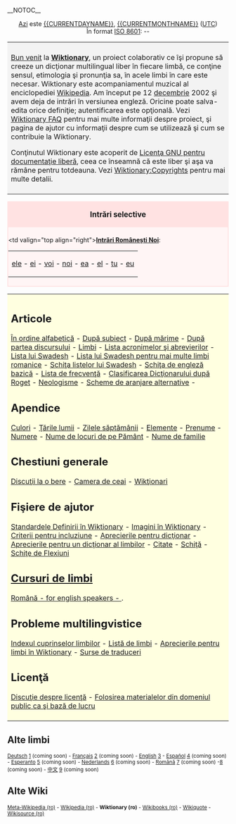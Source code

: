 __NOTOC__
<center>
[[Today|Azi]] este [[{{CURRENTDAYNAME}}]], {{CURRENTDAY}} [[{{CURRENTMONTHNAME}}]] {{CURRENTYEAR}} ([[UTC]])<br>În format [[w:ISO 8601|ISO 8601]]: {{CURRENTYEAR}}-{{CURRENTMONTH}}-{{CURRENTDAY}}<br>
</center>

<table> <tr> <td align="left" valign="top" style="background:#f3f3f3; padding:8px">

[[Wiktionary:Bun venit|Bun venit]] la '''[[Wiktionary]]''', un proiect colaborativ ce îşi propune să creeze un dicţionar multilingual liber în fiecare limbă, ce conţine sensul, etimologia şi pronunţia sa, în acele limbi în care este necesar. Wiktionary este acompaniamentul muzical al enciclopediei [http://www.wikipedia.org Wikipedia]. Am început pe 12 [[december|decembrie]] 2002 şi avem deja {{NUMBEROFARTICLES}} de intrări în versiunea engleză. Oricine poate salva-edita orice definiţie; autentificarea este opţională. Vezi [[Wiktionary:FAQ|Wiktionary FAQ]] pentru mai multe informaţii despre proiect, şi pagina de ajutor cu informaţii despre cum se utilizează şi cum se contribuie la Wiktionary.   

Conţinutul Wiktionary este acoperit de [[wikipedia:ro:GNU_FDL|Licenţa GNU pentru documentaţie liberă]], ceea ce înseamnă că este liber şi aşa va rămâne pentru totdeauna. Vezi [[Wiktionary:Copyrights]] pentru mai multe detalii.

</td></tr></table>

<!-- Orice lucru adăugat acestei pagini VA TREBUI ADAPTAT la un ecran de  800x600  -->

<div style="clear: both; border: 2px solid #ffe2e2; margin: 0em; background-color: #fff5f5; padding-bottom 0.5em;">
<div style="background: #ffe2e2; padding-top: 0.1em; padding-bottom: 0.1em; text-align: center; font-size: larger; width: 100%">'''Intrări selective'''</div>
<div style="padding-top: 0.4em; padding-bottom: 0.3em;"><table border=0 align="center" cellpadding="0" cellspacing="0"><tr>
<td valign="top align="right">'''[[Special:Newpages|Intrări Româneşti  Noi]]''':&nbsp;</td><td> 

<!-- adaugă articolele noi la început şi ştergele pentru fiecare articol nou, pe unul de la sfârşit  -->

[[ele]] - [[ei]] - [[voi]] - [[noi]] - [[ea]] - [[el]] - [[tu]] - [[eu]]

</td></tr></table> </div></div>

<table> <tr> <td align="left" valign="top" style="background:#FFFFE0; padding:8px">

== Articole ==

[[By Alphabetical Order|În ordine alfabetică]] - 
[[Wiktionary:By topic|După subiect]] -
[[Wiktionary:By word length (longest)|După mărime]] -
[[Wiktionary:By part of speech|După partea discursului]] - 
[[Wiktionary:Idioms|Limbi]] - 
[[Wiktionary:List of acronyms and abbreviations|Lista acronimelor şi abrevierilor]] -
[[Swadesh List|Lista lui Swadesh]] - 
[[Swadesh lists for further Romance languages|Lista lui Swadesh pentru mai multe limbi romanice]] - 
[[Wiktionary:Swadesh_template|Schiţa listelor lui Swadesh]] - 
[[Wiktionary:Basic_English_template|Schiţa de engleză bazică]] - 
[[Wiktionary:Frequency lists|Lista de frecvenţă]] - 
[[Wiktionary:Roget_Thesaurus_Classfication|Clasificarea Dicţionarului după Roget]] - 
[[Wiktionary:Neologisms|Neologisme]] - [[Alternative Categorization Schemes|Scheme de aranjare alternative]] -

== Apendice ==

[[Wiktionary Appendix:Colours|Culori]] -
[[Wiktionary Appendix:Countries of the world|Ţările lumii]] - 
[[Wiktionary Appendix:Days of the Week|Zilele săptămânii]] - 
[[Wiktionary Appendix:Elements|Elemente]] - 
[[Wiktionary Appendix:First names|Prenume]] - 
[[Wiktionary Appendix:Numbers|Numere]] - 
[[Wiktionary Appendix:Place Names|Nume de locuri de pe Pământ]] - 
[[Wiktionary Appendix:Surnames|Nume de familie]]

== Chestiuni generale ==

[[Wiktionary:Beer parlour|Discuţii la o bere]] -
[[Wiktionary:Tea room|Camera de ceai]] - 
[[Wiktionary:Wiktionarians|Wikţionari]]

== Fişiere de ajutor ==

[[Wiktionary:Wiktionary Definition Standards|Standardele Definirii în Wiktionary]] -
[[Wiktionary:Pictures in Wiktionary|Imagini în Wiktionary]] -
[[Wiktionary:Criteria for inclusion|Criterii pentru incluziune]] -
[[Wiktionary:Thesaurus considerations|Aprecierile pentru dicţionar]] - 
[[Wiktionary:Idiom dictionary considerations|Aprecierile pentru un dicţionar al limbilor]] -
[[Wiktionary:Quotations|Citate]] -
[[Wiktionary:Template|Schiţă]] - 
[[Wiktionary:Inflection Templates|Schiţe de Flexiuni]]

== [http://wikibooks.org/wiki/Pagina_principală Cursuri de limbi] ==
[[wikibooks:Romanian|Română - for english speakers - ]].

== Probleme multilingvistice ==

[[Wiktionary:Index of language indexes|Indexul  cuprinselor limbilor]] -
[[Wiktionary:List of languages|Listă de limbi]] -
[[Wiktionary:Wiktionary language considerations|Aprecierile pentru limbi în Wiktionary]] -
[[Wiktionary:Translators Sources|Surse de traduceri]]

== Licenţă ==

[[Wiktionary:License discussion|Discuţie despre licenţă]] -
[[Wiktionary:Using public domain works as a base|Folosirea materialelor din domeniul public ca şi bază de lucru]]

</td></tr></table>

==Alte limbi==

<small>[[Hauptseite|Deutsch]]  [http://de.wiktionary.org]  (coming soon) - [[Accueil|Fran&ccedil;ais]] [http://fr.wiktionary.org] (coming soon) - [[Main Page|English]] [http://www.wiktionary.org] - [[Portada|Español]] [http://es.wiktionary.org] (coming soon) - 
[[Cxefpagxo|Esperanto]] [http://eo.wiktionary.org] (coming soon) -
[[onthaalpagina|Nederlands]] [http://nl.wiktionary.org] (coming soon) - [[Pagina principală|Română]] [http://ro.wiktionary.org] (coming soon) -[http://vi.wiktionary.org] (coming soon) - [[首页|中文]] [http://zh.wiktionary.org] (coming soon)</small>

==Alte Wiki==

<small>[http://meta.wikipedia.org/wiki/Pagina_principală Meta-Wikipedia (ro)] - [http://ro.wikipedia.org Wikipedia (ro)] - '''Wiktionary (ro)''' - [http://wikibooks.org/wiki/Main_Page:Română Wikibooks (ro)] - [http://wikiquote.org Wikiquote] - [http://sources.wikipedia.org/wiki/Main_Page:Română Wikisource (ro)]</small>